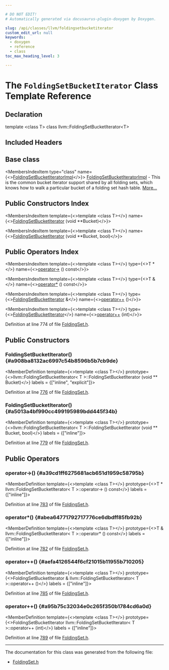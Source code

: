 ```yaml
---

# DO NOT EDIT!
# Automatically generated via docusaurus-plugin-doxygen by Doxygen.

slug: /api/classes/llvm/foldingsetbucketiterator
custom_edit_url: null
keywords:
  - doxygen
  - reference
  - class
toc_max_heading_level: 3

---
```





# The `FoldingSetBucketIterator` Class Template Reference

<DoxygenPage pluginConfig={pluginConfig}>



## Declaration

<CodeBlock>template &lt;class T&gt;
class llvm::FoldingSetBucketIterator&lt;T&gt;</CodeBlock>

## Included Headers

<IncludesList>
<IncludesListItem
  filePath="llvm/ADT/FoldingSet.h"
  permalink="/docs/api/files/include/include/llvm/include/llvm/adt/foldingset-h"
  isLocal="true" />
</IncludesList>

## Base class

<MembersIndex>

<MembersIndexItem
  type="class"
  name={<><a href="/docs/api/classes/llvm/foldingsetbucketiteratorimpl">FoldingSetBucketIteratorImpl</a></>}>
<a href="/docs/api/classes/llvm/foldingsetbucketiteratorimpl">FoldingSetBucketIteratorImpl</a> - This is the common bucket iterator support shared by all folding sets, which knows how to walk a particular bucket of a folding set hash table. <a href="/docs/api/classes/llvm/foldingsetbucketiteratorimpl/#details">More...</a>
</MembersIndexItem>

</MembersIndex>

## Public Constructors Index

<MembersIndex>

<MembersIndexItem
  template={<>template &lt;class T&gt;</>}
  name={<><a href="#a908ba8132ac6997c54b8596b5b7cb9de">FoldingSetBucketIterator</a> (void &#42;&#42;Bucket)</>}>
</MembersIndexItem>

<MembersIndexItem
  template={<>template &lt;class T&gt;</>}
  name={<><a href="#a5013a4bf990cc499195989bdd445f34b">FoldingSetBucketIterator</a> (void &#42;&#42;Bucket, bool)</>}>
</MembersIndexItem>

</MembersIndex>

## Public Operators Index

<MembersIndex>

<MembersIndexItem
  template={<>template &lt;class T&gt;</>}
  type={<>T &#42;</>}
  name={<><a href="#a39cd1ff6275681acb651d1959c58795b">operator-&gt;</a> () const</>}>
</MembersIndexItem>

<MembersIndexItem
  template={<>template &lt;class T&gt;</>}
  type={<>T &amp;</>}
  name={<><a href="#abea64771792717776ce6dbdff85fb92b">operator&#42;</a> () const</>}>
</MembersIndexItem>

<MembersIndexItem
  template={<>template &lt;class T&gt;</>}
  type={<><a href="/docs/api/classes/llvm/foldingsetbucketiterator">FoldingSetBucketIterator</a> &amp;</>}
  name={<><a href="#aefa4126544f6cf21015b11955b710205">operator++</a> ()</>}>
</MembersIndexItem>

<MembersIndexItem
  template={<>template &lt;class T&gt;</>}
  type={<><a href="/docs/api/classes/llvm/foldingsetbucketiterator">FoldingSetBucketIterator</a></>}
  name={<><a href="#a95b75c32034e0c265f350b1784cd6a0d">operator++</a> (int)</>}>
</MembersIndexItem>

</MembersIndex>


Definition at line 774 of file <a href="/docs/api/files/include/include/llvm/include/llvm/adt/foldingset-h">FoldingSet.h</a>.

<SectionDefinition>

## Public Constructors

### FoldingSetBucketIterator() {#a908ba8132ac6997c54b8596b5b7cb9de}

<MemberDefinition
  template={<>template &lt;class T&gt;</>}
  prototype={<>llvm::FoldingSetBucketIterator&lt; T &gt;::FoldingSetBucketIterator (void &#42;&#42; Bucket)</>}
  labels = {["inline", "explicit"]}>

Definition at line <a href="/docs/api/files/include/include/llvm/include/llvm/adt/foldingset-h/#l00776">776</a> of file <a href="/docs/api/files/include/include/llvm/include/llvm/adt/foldingset-h">FoldingSet.h</a>.
</MemberDefinition>

### FoldingSetBucketIterator() {#a5013a4bf990cc499195989bdd445f34b}

<MemberDefinition
  template={<>template &lt;class T&gt;</>}
  prototype={<>llvm::FoldingSetBucketIterator&lt; T &gt;::FoldingSetBucketIterator (void &#42;&#42; Bucket, bool)</>}
  labels = {["inline"]}>

Definition at line <a href="/docs/api/files/include/include/llvm/include/llvm/adt/foldingset-h/#l00779">779</a> of file <a href="/docs/api/files/include/include/llvm/include/llvm/adt/foldingset-h">FoldingSet.h</a>.
</MemberDefinition>

</SectionDefinition>

<SectionDefinition>

## Public Operators

### operator-&gt;() {#a39cd1ff6275681acb651d1959c58795b}

<MemberDefinition
  template={<>template &lt;class T&gt;</>}
  prototype={<>T &#42; llvm::FoldingSetBucketIterator&lt; T &gt;::operator-&gt; () const</>}
  labels = {["inline"]}>

Definition at line <a href="/docs/api/files/include/include/llvm/include/llvm/adt/foldingset-h/#l00783">783</a> of file <a href="/docs/api/files/include/include/llvm/include/llvm/adt/foldingset-h">FoldingSet.h</a>.
</MemberDefinition>

### operator&#42;() {#abea64771792717776ce6dbdff85fb92b}

<MemberDefinition
  template={<>template &lt;class T&gt;</>}
  prototype={<>T &amp; llvm::FoldingSetBucketIterator&lt; T &gt;::operator&#42; () const</>}
  labels = {["inline"]}>

Definition at line <a href="/docs/api/files/include/include/llvm/include/llvm/adt/foldingset-h/#l00782">782</a> of file <a href="/docs/api/files/include/include/llvm/include/llvm/adt/foldingset-h">FoldingSet.h</a>.
</MemberDefinition>

### operator++() {#aefa4126544f6cf21015b11955b710205}

<MemberDefinition
  template={<>template &lt;class T&gt;</>}
  prototype={<>FoldingSetBucketIterator &amp; llvm::FoldingSetBucketIterator&lt; T &gt;::operator++ ()</>}
  labels = {["inline"]}>

Definition at line <a href="/docs/api/files/include/include/llvm/include/llvm/adt/foldingset-h/#l00785">785</a> of file <a href="/docs/api/files/include/include/llvm/include/llvm/adt/foldingset-h">FoldingSet.h</a>.
</MemberDefinition>

### operator++() {#a95b75c32034e0c265f350b1784cd6a0d}

<MemberDefinition
  template={<>template &lt;class T&gt;</>}
  prototype={<>FoldingSetBucketIterator llvm::FoldingSetBucketIterator&lt; T &gt;::operator++ (int)</>}
  labels = {["inline"]}>

Definition at line <a href="/docs/api/files/include/include/llvm/include/llvm/adt/foldingset-h/#l00789">789</a> of file <a href="/docs/api/files/include/include/llvm/include/llvm/adt/foldingset-h">FoldingSet.h</a>.
</MemberDefinition>

</SectionDefinition>

<hr/>

The documentation for this class was generated from the following file:

<ul>
<li><a href="/docs/api/files/include/include/llvm/include/llvm/adt/foldingset-h">FoldingSet.h</a></li>
</ul>

</DoxygenPage>
